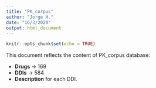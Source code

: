 ---
title: "PK_corpus"
author: "Jorge H."
date: "16/3/2020"
output: html_document
---

```{r setup, include=FALSE}
knitr::opts_chunk$set(echo = TRUE)
```

This document reflects the content of PK_corpus database:


+ **Drugs** -> 169
+ **DDIs** -> 584
+ **Description** for each DDI.
